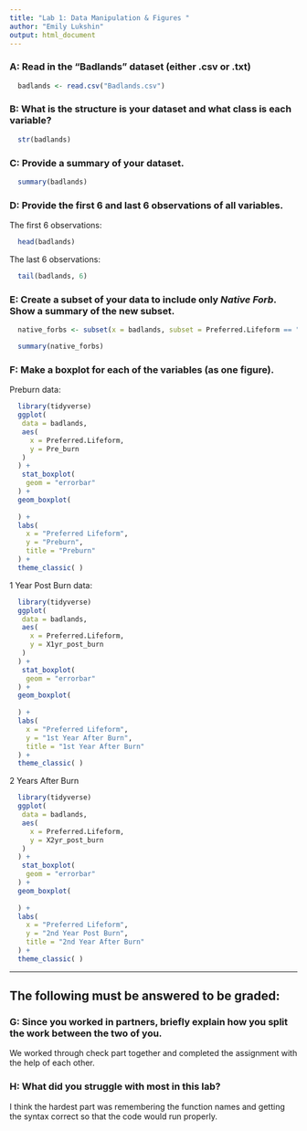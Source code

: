 ```yaml
---
title: "Lab 1: Data Manipulation & Figures "
author: "Emily Lukshin"
output: html_document
---
```


### **A: Read in the "Badlands" dataset (either .csv or .txt)**

```r
  badlands <- read.csv("Badlands.csv")
```

### **B: What is the structure is your dataset and what class is each variable?**

```r
  str(badlands)
```

### **C: Provide a summary of your dataset.**

```r
  summary(badlands)
```

### **D: Provide the first 6 and last 6 observations of all variables.**

The first 6 observations:
```r
  head(badlands)
```

The last 6 observations:
```r
  tail(badlands, 6)
```

### **E: Create a subset of your data to include only *Native Forb*. Show a summary of the new subset.**

```r
  native_forbs <- subset(x = badlands, subset = Preferred.Lifeform == "Native Forb")

  summary(native_forbs)
```

### **F: Make a boxplot for each of the variables (as one figure).**

Preburn data:
```r
  library(tidyverse)
  ggplot(
   data = badlands,
   aes(
     x = Preferred.Lifeform,
     y = Pre_burn
   )
  ) +
   stat_boxplot(
    geom = "errorbar"
  ) +
  geom_boxplot(
  
  ) + 
  labs(
    x = "Preferred Lifeform",
    y = "Preburn",
    title = "Preburn"
  ) + 
  theme_classic( )
```

1 Year Post Burn data:
```r
  library(tidyverse)
  ggplot(
   data = badlands,
   aes(
     x = Preferred.Lifeform,
     y = X1yr_post_burn
   )
  ) +
   stat_boxplot(
    geom = "errorbar"
  ) +
  geom_boxplot(
  
  ) + 
  labs(
    x = "Preferred Lifeform",
    y = "1st Year After Burn",
    title = "1st Year After Burn"
  ) + 
  theme_classic( )
```

2 Years After Burn
```r
  library(tidyverse)
  ggplot(
   data = badlands,
   aes(
     x = Preferred.Lifeform,
     y = X2yr_post_burn
   )
  ) +
   stat_boxplot(
    geom = "errorbar"
  ) +
  geom_boxplot(
  
  ) + 
  labs(
    x = "Preferred Lifeform",
    y = "2nd Year Post Burn",
    title = "2nd Year After Burn"
  ) + 
  theme_classic( )
```
--- 
## The following must be answered to be graded: 

### **G: Since you worked in partners, briefly explain how you split the work between the two of you.** 

We worked through check part together and completed the assignment with the help of each other.

### **H: What did you struggle with most in this lab?**

I think the hardest part was remembering the function names and getting the syntax correct so that the code would run properly.


